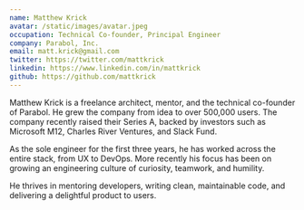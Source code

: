 ```yaml
---
name: Matthew Krick
avatar: /static/images/avatar.jpeg
occupation: Technical Co-founder, Principal Engineer
company: Parabol, Inc.
email: matt.krick@gmail.com
twitter: https://twitter.com/mattkrick
linkedin: https://www.linkedin.com/in/mattkrick
github: https://github.com/mattkrick
---
```


Matthew Krick is a freelance architect, mentor, and the technical co-founder of Parabol. He grew the company from idea to over 500,000 users. The company recently raised their Series A, backed by investors such as Microsoft M12, Charles River Ventures, and Slack Fund.

As the sole engineer for the first three years, he has worked across the entire stack, from UX to DevOps. More recently his focus has been on growing an engineering culture of curiosity, teamwork, and humility.

He thrives in mentoring developers, writing clean, maintainable code, and delivering a delightful product to users.

